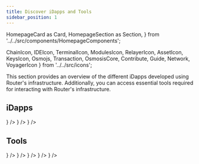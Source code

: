 ```yaml
---
title: Discover iDapps and Tools
sidebar_position: 1
---
```

  HomepageCard as Card,
  HomepageSection as Section,
} from '../../src/components/HomepageComponents';

  ChainIcon,
  IDEIcon,
  TerminalIcon,
  ModulesIcon,
  RelayerIcon,
  AssetIcon,
  KeysIcon,
  Osmojs,
  Transaction,
  OsmosisCore,
  Contribute,
  Guide,
  Network,
  VoyagerIcon
} from '../../src/icons';


This section provides an overview of the different iDapps developed using Router's infrastructure. Additionally, you can access essential tools required for interacting with Router's infrastructure.

 ## iDapps
   <Section>
  <Card
    title="Ping Pong"
    description="A iDapp using which you can transfer message from one chain to another."
    to="https://ping-pong.testnet.routerchain.dev/"
    icon={<Network />}
  />
 <Card
    title="Voyager"
    description="An asset transfer dApp built using Router's omnichain framework providing seamless cross-chain swaps."
    to="https://voyager.testnet.routerchain.dev/"
    icon={<VoyagerIcon />}
  />
    <Card
    title="Texchange"
    description="An iDapp to exchange testnet tokens."
    to="https://faucet.testnet.routerchain.dev/"
    icon={<TerminalIcon />}
  />
  </Section>

   ## Tools
   <Section>
  <Card
    title="Router Explorer"
    description="A block explorer to monitor cross-chain transactions."
    to="https://explorer.testnet.routerchain.dev/"
    icon={<IDEIcon />}
  />
 <Card
    title="Router Station"
    description="A tool to manage contract lifecycle-related processes on the Router chain."
    to="https://station.testnet.routerchain.dev/"
    icon={<Transaction />}
  />
    <Card
    title="Router Faucet"
    description="A tool to get testnet tokens for performing tasks on Testnet."
    to="https://faucet.testnet.routerchain.dev/"
    icon={<AssetIcon />}
  />
    <Card
    title="Router Hub"
    description="A tool for delegating ROUTE tokens to validators."
    to="https://hub.testnet.routerchain.dev/"
    icon={<Contribute />}
  /> 
      <Card
    title="Router Sandbox"
    description="An easy-to-use prototyping environment for interoperable dApps built using Router."
    to="https://sandbox.testnet.routerchain.dev/"
    icon={<TerminalIcon />}
  />
  </Section>